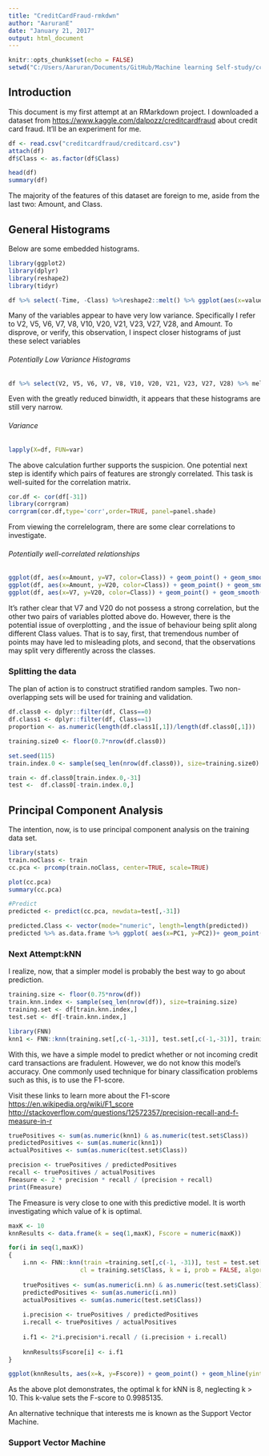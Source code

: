 ```yaml
---
title: "CreditCardFraud-rmkdwn"
author: "AaruranE"
date: "January 21, 2017"
output: html_document
---
```


```r
knitr::opts_chunk$set(echo = FALSE)
setwd("C:/Users/Aaruran/Documents/GitHub/Machine learning Self-study/ccfraud/")
```

<!-- ## R Markdown -->

<!-- This is an R Markdown document. Markdown is a simple formatting syntax for authoring HTML, PDF, and MS Word documents. For more details on using R Markdown see <http://rmarkdown.rstudio.com>. -->

<!-- When you click the **Knit** button a document will be generated that includes both content as well as the output of any embedded R code chunks within the document. You can embed an R code chunk like this: -->

## Introduction

This document is my first attempt at an RMarkdown project. I downloaded a dataset from <https://www.kaggle.com/dalpozz/creditcardfraud> about credit card fraud. It'll be an experiment for me.

```r
df <- read.csv("creditcardfraud/creditcard.csv")
attach(df)
df$Class <- as.factor(df$Class)
```

```r
head(df)
summary(df)
```

The majority of the features of this dataset are foreign to me, aside from the last two: Amount, and Class.

## General Histograms

Below are some embedded histograms.

```r
library(ggplot2)
library(dplyr)
library(reshape2)
library(tidyr)

df %>% select(-Time, -Class) %>%reshape2::melt() %>% ggplot(aes(x=value)) + geom_histogram() + facet_wrap(~variable,scales = "free")
```

Many of the variables appear to have very low variance. Specifically I refer to 
V2, V5, V6, V7, V8, V10, V20, V21, V23, V27, V28, and Amount. To disprove, or verify, this
observation, I inspect closer histograms of just these select variables

###### Potentially Low Variance Histograms
```r

df %>% select(V2, V5, V6, V7, V8, V10, V20, V21, V23, V27, V28) %>% melt %>% ggplot(aes(x=value)) + geom_histogram(binwidth=0.1) + facet_wrap(~variable,scales="free")

```
Even with the greatly reduced binwidth, it appears that these histograms are still very narrow. 

###### Variance
```r
lapply(X=df, FUN=var)
```

The above calculation further supports the suspicion. One potential next step is identify which pairs of features are strongly correlated. This task is well-suited for the correlation matrix.


```r

cor.df <- cor(df[-31])
library(corrgram)
corrgram(cor.df,type='corr',order=TRUE, panel=panel.shade)
```

From viewing the correlelogram, there are some clear correlations to investigate. 

###### Potentially well-correlated relationships
```r
ggplot(df, aes(x=Amount, y=V7, color=Class)) + geom_point() + geom_smooth()
ggplot(df, aes(x=Amount, y=V20, color=Class)) + geom_point() + geom_smooth()
ggplot(df, aes(x=V7, y=V20, color=Class)) + geom_point() + geom_smooth()


```

It's rather clear that V7 and V20 do not possess a strong correlation, but the other two pairs of variables plotted above do. However, there is the potential issue of overplotting , and the issue of behaviour being split along different Class values. That is to say, first, that tremendous number of points may have led to misleading plots, and second, that the observations may split very differently across the classes.


### Splitting the data

The plan of action is to construct stratified random samples. Two non-overlapping sets will be used for training and validation. 
```r
df.class0 <- dplyr::filter(df, Class==0)
df.class1 <- dplyr::filter(df, Class==1)
proportion <- as.numeric(length(df.class1[,1])/length(df.class0[,1]))

training.size0 <- floor(0.7*nrow(df.class0))

set.seed(115)
train.index.0 <- sample(seq_len(nrow(df.class0)), size=training.size0)

train <- df.class0[train.index.0,-31]
test <-  df.class0[-train.index.0,]
```

## Principal Component Analysis

The intention, now, is to use principal component analysis on the training data set. 

```r
library(stats)
train.noClass <- train
cc.pca <- prcomp(train.noClass, center=TRUE, scale=TRUE)

plot(cc.pca)
summary(cc.pca)

#Predict 
predicted <- predict(cc.pca, newdata=test[,-31])

predicted.Class <- vector(mode="numeric", length=length(predicted))
predicted %>% as.data.frame %>% ggplot( aes(x=PC1, y=PC2))+ geom_point()


```

### Next Attempt:kNN

I realize, now, that a simpler model is probably the best way to go about prediction.

```r
training.size <- floor(0.75*nrow(df))
train.knn.index <- sample(seq_len(nrow(df)), size=training.size)
training.set <- df[train.knn.index,]
test.set <- df[-train.knn.index,]

library(FNN)
knn1 <- FNN::knn(training.set[,c(-1,-31)], test.set[,c(-1,-31)], training.set[,31], k=1, prob=FALSE, algorithm = "kd_tree")

```

With this, we have a simple model to predict whether or not incoming credit card transactions are fradulent. 
However, we do not know this model's accuracy. One commonly used technique for binary classification problems such as this, is to use the F1-score. 

Visit these links to learn more about the F1-score
<https://en.wikipedia.org/wiki/F1_score>  
<http://stackoverflow.com/questions/12572357/precision-recall-and-f-measure-in-r>

```r

truePositives <- sum(as.numeric(knn1) & as.numeric(test.set$Class))
predictedPositives <- sum(as.numeric(knn1))
actualPositives <- sum(as.numeric(test.set$Class))

precision <- truePositives / predictedPositives
recall <- truePositives / actualPositives
Fmeasure <- 2 * precision * recall / (precision + recall)
print(Fmeasure)

```

The Fmeasure is very close to one with this predictive model. It is worth investigating which value of k is optimal.

```r

maxK <- 10
knnResults <- data.frame(k = seq(1,maxK), Fscore = numeric(maxK))

for(i in seq(1,maxK))
{
    i.nn <- FNN::knn(train =training.set[,c(-1, -31)], test = test.set[,c(-1,-31)], 
                    cl = training.set$Class, k = i, prob = FALSE, algorithm = "kd_tree")
    
    truePositives <- sum(as.numeric(i.nn) & as.numeric(test.set$Class))
    predictedPositives <- sum(as.numeric(i.nn))
    actualPositives <- sum(as.numeric(test.set$Class))    
    
    i.precision <- truePositives / predictedPositives
    i.recall <- truePositives / actualPositives
    
    i.f1 <- 2*i.precision*i.recall / (i.precision + i.recall)
    
    knnResults$Fscore[i] <- i.f1
}

ggplot(knnResults, aes(x=k, y=Fscore)) + geom_point() + geom_hline(yintercept = max(knnResults$Fscore))


```

As the above plot demonstrates, the optimal k for kNN is 8, neglecting k > 10. This k-value sets the F-score to 0.9985135. 

An alternative technique that interests me is known as the Support Vector Machine.

### Support Vector Machine
```r


```





<!-- Note that the `echo = FALSE` parameter was added to the code chunk to prevent printing of the R code that generated the plot. -->
